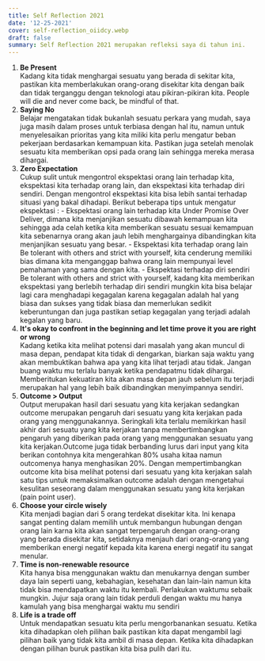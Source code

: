 ```yaml
---
title: Self Reflection 2021
date: '12-25-2021'
cover: self-reflection_oiidcy.webp
draft: false
summary: Self Reflection 2021 merupakan refleksi saya di tahun ini.
---
```


1. **Be Present**  
   Kadang kita tidak menghargai sesuatu yang berada di sekitar kita, pastikan kita memberlakukan orang-orang disekitar kita dengan baik dan tidak terganggu dengan teknologi atau pikiran-pikiran kita. People will die and never come back, be mindful of that.
2. **Saying No**  
   Belajar mengatakan tidak bukanlah sesuatu perkara yang mudah, saya juga masih dalam proses untuk terbiasa dengan hal itu, namun untuk menyelesaikan prioritas yang kita miliki kita perlu mengatur beban pekerjaan berdasarkan kemampuan kita. Pastikan juga setelah menolak sesuatu kita memberikan opsi pada orang lain sehingga mereka merasa dihargai.
3. **Zero Expectation**  
   Cukup sulit untuk mengontrol ekspektasi orang lain terhadap kita, ekspektasi kita terhadap orang lain, dan ekspektasi kita terhadap diri sendiri. Dengan mengontrol ekspektasi kita bisa lebih santai terhadap situasi yang bakal dihadapi. Berikut beberapa tips untuk mengatur ekspektasi : - Ekspektasi orang lain terhadap kita
   Under Promise Over Deliver, dimana kita menjanjikan sesuatu dibawah kemampuan kita sehingga ada celah ketika kita memberikan sesuatu sesuai kemampuan kita sebenarnya orang akan jauh lebih menghargainya dibandingkan kita menjanjikan sesuatu yang besar. - Ekspektasi kita terhadap orang lain
   Be tolerant with others and strict with yourself, kita cenderung memiliki bias dimana kita menganggap bahwa orang lain mempunyai level pemahaman yang sama dengan kita. - Ekspektasi terhadap diri sendiri
   Be tolerant with others and strict with yourself, kadang kita memberikan ekspektasi yang berlebih terhadap diri sendiri mungkin kita bisa belajar lagi cara menghadapi kegagalan karena kegagalan adalah hal yang biasa dan sukses yang tidak biasa dan memerlukan sedikit keberuntungan dan juga pastikan setiap kegagalan yang terjadi adalah kegalan yang baru.
4. **It's okay to confront in the beginning and let time prove it you are right or wrong**  
   Kadang ketika kita melihat potensi dari masalah yang akan muncul di masa depan, pendapat kita tidak di dengarkan, biarkan saja waktu yang akan membuktikan bahwa apa yang kita lihat terjadi atau tidak. Jangan buang waktu mu terlalu banyak ketika pendapatmu tidak dihargai. Memberitukan kekuatiran kita akan masa depan jauh sebelum itu terjadi merupakan hal yang lebih baik dibandingkan menyimpannya sendiri.
5. **Outcome > Output**  
   Output merupakan hasil dari sesuatu yang kita kerjakan sedangkan outcome merupakan pengaruh dari sesuatu yang kita kerjakan pada orang yang menggunakannya. Seringkali kita terlalu memikirkan hasil akhir dari sesuatu yang kita kerjakan tanpa membertimbangkan pengaruh yang diberikan pada orang yang menggunakan sesuatu yang kita kerjakan.Outcome juga tidak berbanding lurus dari input yang kita berikan contohnya kita mengerahkan 80% usaha kitaa namun outcomenya hanya menghasikan 20%. Dengan mempertimbangkan outcome kita bisa melihat potensi dari sesuatu yang kita kerjakan salah satu tips untuk memaksimalkan outcome adalah dengan mengetahui kesulitan seseorang dalam menggunakan sesuatu yang kita kerjakan (pain point user).
6. **Choose your circle wisely**  
   Kita menjadi bagian dari 5 orang terdekat disekitar kita. Ini kenapa sangat penting dalam memilih untuk membangun hubungan dengan orang lain karna kita akan sangat terpengaruh dengan orang-orang yang berada disekitar kita, setidaknya menjauh dari orang-orang yang memberikan energi negatif kepada kita karena energi negatif itu sangat menular.
7. **Time is non-renewable resource**  
   Kita hanya bisa menggunakan waktu dan menukarnya dengan sumber daya lain seperti uang, kebahagian, kesehatan dan lain-lain namun kita tidak bisa mendapatkan waktu itu kembali. Perlakukan waktumu sebaik mungkin. Jujur saja orang lain tidak perduli dengan waktu mu hanya kamulah yang bisa menghargai waktu mu sendiri
8. **Life is a trade off**  
   Untuk mendapatkan sesuatu kita perlu mengorbanankan sesuatu. Ketika kita dihadapkan oleh pilihan baik pastikan kita dapat mengambil lagi pilihan baik yang tidak kita ambil di masa depan. Ketika kita dihadapkan dengan pilihan buruk pastikan kita bisa pulih dari itu.

